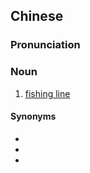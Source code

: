 ==Chinese==
{{zh-forms|s=钓鱼线|type=21}}

===Pronunciation===
{{zh-pron
|m=diàoyúxiàn
|cat=n
}}

===Noun===
{{zh-noun}}

# [[fishing line]]

====Synonyms====
* {{zh-l|釣絲}}
* {{zh-l|釣線}}
* {{zh-l|魚絲}}

{{zh-cat|Fishing}}